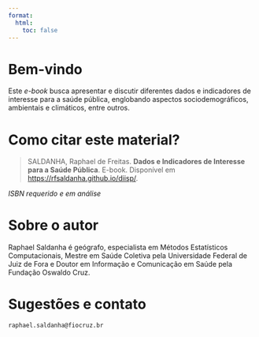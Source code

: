 ```yaml
---
format:
  html:
    toc: false
---
```


# Bem-vindo {.unnumbered}

Este *e-book* busca apresentar e discutir diferentes dados e indicadores de interesse para a saúde pública, englobando aspectos sociodemográficos, ambientais e climáticos, entre outros.

# Como citar este material?

> SALDANHA, Raphael de Freitas. **Dados e Indicadores de Interesse para a Saúde Pública**. E-book. Disponível em <https://rfsaldanha.github.io/diisp/>.

*ISBN requerido e em análise*

# Sobre o autor

Raphael Saldanha é geógrafo, especialista em Métodos Estatísticos Computacionais, Mestre em Saúde Coletiva pela Universidade Federal de Juiz de Fora e Doutor em Informação e Comunicação em Saúde pela Fundação Oswaldo Cruz.

# Sugestões e contato

```
raphael.saldanha@fiocruz.br
```
